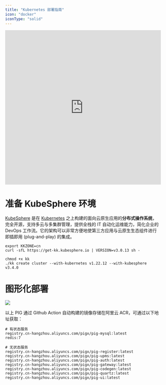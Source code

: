 ```yaml
---
title: "Kubernetes 部署指南"
icon: "docker"
iconType: "solid"
---
```


<iframe
  width="100%"
  height="500"
  src="https://player.bilibili.com/player.html?bvid=BV12t411B7e9&p=38&page=38"
  title="Kubernetes 部署教程"
  frameborder="0"
  allow="accelerometer; autoplay; clipboard-write; encrypted-media; gyroscope; picture-in-picture"
  allowfullscreen
></iframe>

# 准备 KubeSphere 环境

[KubeSphere](https://kubesphere.io/) 是在 [Kubernetes](https://kubernetes.io/) 之上构建的面向云原生应用的**分布式操作系统**，完全开源，支持多云与多集群管理，提供全栈的 IT 自动化运维能力，简化企业的 DevOps 工作流。它的架构可以非常方便地使第三方应用与云原生生态组件进行即插即用 (plug-and-play) 的集成。

```shell
export KKZONE=cn
curl -sfL https://get-kk.kubesphere.io | VERSION=v3.0.13 sh -

chmod +x kk
./kk create cluster --with-kubernetes v1.22.12 --with-kubesphere v3.4.0
```

# 图形化部署

![](/images/1699792565741-679e490d-d597-4726-be94-dab9cca3c121.png)

<Note>
以上 PIG 通过 Github Action 自动构建的镜像存储在阿里云 ACR，可通过以下地址获取：
</Note>

```shell
# 有状态服务
registry.cn-hangzhou.aliyuncs.com/pigx/pig-mysql:latest
redis:7

# 无状态服务
registry.cn-hangzhou.aliyuncs.com/pigx/pig-register:latest
registry.cn-hangzhou.aliyuncs.com/pigx/pig-upms:latest
registry.cn-hangzhou.aliyuncs.com/pigx/pig-auth:latest
registry.cn-hangzhou.aliyuncs.com/pigx/pig-gateway:latest
registry.cn-hangzhou.aliyuncs.com/pigx/pig-codegen:latest
registry.cn-hangzhou.aliyuncs.com/pigx/pig-quartz:latest
registry.cn-hangzhou.aliyuncs.com/pigx/pig-ui:latest
```
